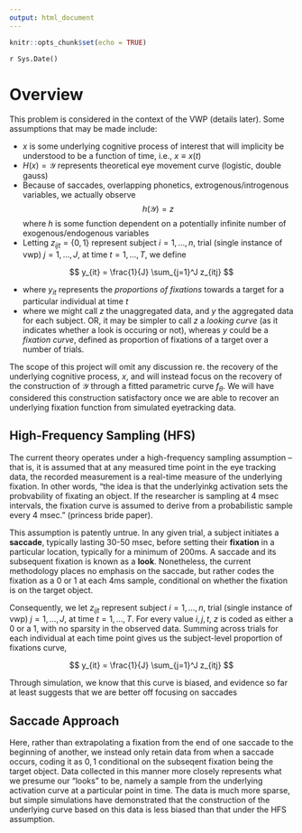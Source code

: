 ```yaml
---
output: html_document
---
```


```r
knitr::opts_chunk$set(echo = TRUE)
```

`r Sys.Date()`

# Overview 

This problem is considered in the context of the VWP (details later). Some assumptions that may be made include:

- $x$ is some underlying cognitive process of interest that will implicity be understood to be a function of time, i.e., $x \equiv x(t)$
- $H(x) = \mathcal{Y}$ represents theoretical eye movement curve (logistic, double gauss)
- Because of saccades, overlapping phonetics, extrogenous/introgenous variables, we actually observe
$$ h(\mathcal{Y}) =z$$
where $h$ is some function dependent on a potentially infinite number of exogenous/endogenous variables
- Letting $z_{ijt} = \{0,1\}$ represent subject $i = 1, \dots, n$, trial (single instance of vwp) $j = 1, \dots, J$, at time $t = 1, \dots, T$,  we define

$$
y_{it} = \frac{1}{J} \sum_{j=1}^J z_{itj}
$$

- where $y_{it}$ represents the *proportions of fixations* towards a target for a particular individual at time $t$
- where we might call $z$ the unaggregated data, and $y$ the aggregated data for each subject. OR, it may be simpler to call $z$ a *looking curve* (as it indicates whether a look is occuring or not), whereas $y$ could be a *fixation curve*, defined as proportion of fixations of a target over a number of trials.

The scope of this project will omit any discussion re. the recovery of the underlying cognitive process, $x$, and will instead focus on the recovery of the construction of $\mathcal{Y}$ through a fitted parametric curve $f_{\theta}$. We will have considered this construction satisfactory once we are able to recover an underlying fixation function from simulated eyetracking data. 

## High-Frequency Sampling (HFS)

The current theory operates under a high-frequency sampling assumption -- that is, it is assumed that at any measured time point in the eye tracking data, the recorded measurement is a real-time measure of the underlying fixation. In other words, "the idea is that the underlyinkg activation sets the probvability of fixating an object. If the researcher is sampling at 4 msec intervals, the fixation curve is assumed to derive from a probabilistic sample every 4 msec." (princess bride paper).

This assumption is patently untrue. In any given trial, a subject initiates a **saccade**, typically lasting 30-50 msec, before setting their **fixation** in a particular location, typically for a minimum of 200ms. A saccade and its subsequent fixation is known as a **look**. Nonetheless, the current methodology places no emphasis on the saccade, but rather codes the fixation as a $0$ or $1$ at each 4ms sample, conditional on whether the fixation is on the target object.

Consequently, we let $z_{ijt}$ represent subject $i = 1, \dots, n$, trial (single instance of vwp) $j = 1, \dots, J$, at time $t = 1, \dots, T$. For every value $i, j, t$, $z$ is coded as either a $0$ or a $1$, with no sparsity in the observed data. Summing across trials for each individual at each time point gives us the subject-level proportion of fixations curve, 

$$
y_{it} = \frac{1}{J} \sum_{j=1}^J z_{itj}
$$

Through simulation, we know that this curve is biased, and evidence so far at least suggests that we are better off focusing on saccades

## Saccade Approach

Here, rather than extrapolating a fixation from the end of one saccade to the beginning of another, we instead only retain data from when a saccade occurs, coding it as $0, 1$ conditional on the subseqent fixation being the target object. Data collected in this manner more closely represents what we presume our "looks" to be, namely a sample from the underlying activation curve at a particular point in time. The data is much more sparse, but simple simulations have demonstrated that the construction of the underlying curve based on this data is less biased than that under the HFS assumption. 

